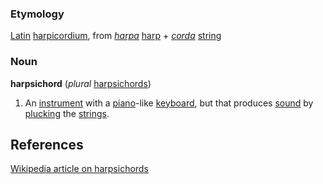 ===Etymology===
[[Latin]] [[harpicordium]], from ''[[harpa]]'' [[harp]] + ''[[corda]]'' [[string]]

===Noun===
'''harpsichord''' (''plural'' [[harpsichords]])
# An [[instrument]] with a [[piano]]-like [[keyboard]], but that produces [[sound]] by [[plucking]] the [[strings]].

==References==
[[w:Harpsichord|Wikipedia article on harpsichords]]